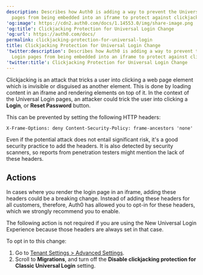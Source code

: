 ```yaml
---
description: Describes how Auth0 is adding a way to prevent the Universal Login
  pages from being embedded into an iframe to protect against clickjacking attacks.
'og:image': https://cdn2.auth0.com/docs/1.14553.0/img/share-image.png
'og:title': Clickjacking Protection for Universal Login Change
'og:url': https://auth0.com/docs/
permalink: clickjacking-protection-for-universal-login
title: Clickjacking Protection for Universal Login Change
'twitter:description': Describes how Auth0 is adding a way to prevent the Universal
  Login pages from being embedded into an iframe to protect against clickjacking attacks.
'twitter:title': Clickjacking Protection for Universal Login Change
---
```

Clickjacking is an attack that tricks a user into clicking a web page element which is invisible or disguised as another element. This is done by loading content in an iframe and rendering elements on top of it. In the context of the <Tooltip tip="Universal Login: Your application redirects to Universal Login, hosted on Auth0's Authorization Server, to verify a user's identity." cta="View Glossary" href="/glossary?term=Universal+Login">Universal Login</Tooltip> pages, an attacker could trick the user into clicking a **Login**, or **Reset Password** button.

This can be prevented by setting the following HTTP headers:

`X-Frame-Options: deny
Content-Security-Policy: frame-ancestors 'none'`

Even if the potential attack does not entail significant risk, it's a good security practice to add the headers. It is also detected by security scanners, so reports from penetration testers might mention the lack of these headers.

## Actions

In cases where you render the login page in an iframe, adding these headers could be a breaking change. Instead of adding these headers for all customers, therefore, Auth0 has allowed you to opt-in for these headers, which we strongly recommend you to enable.

The following action is not required if you are using the New Universal Login Experience because those headers are always set in that case.

To opt in to this change:

1. Go to [Tenant Settings > Advanced Settings](https://manage.auth0.com/#/tenant/advanced).
2. Scroll to **Migrations**, and turn off the **Disable clickjacking protection for Classic Universal Login** setting.